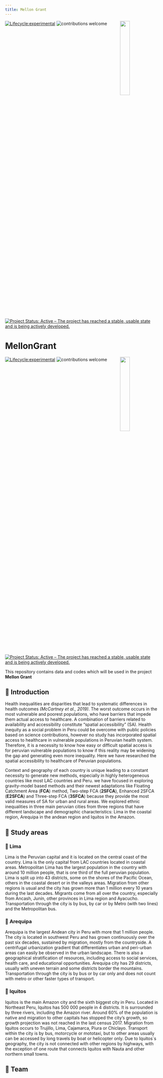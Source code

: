 ```yaml
---
title: Mellon Grant
---
```


<img src="svg/logo.png" align="right" width="25%">

[![Lifecycle:experimental](https://img.shields.io/badge/lifecycle-experimental-orange.svg)](https://www.tidyverse.org/lifecycle/#experimental)
![contributions welcome](https://img.shields.io/badge/contributions-welcome-brightgreen.svg?style=flat)
[![Project Status: Active – The project has reached a stable, usable state and is being actively developed.](https://www.repostatus.org/badges/latest/active.svg)](https://www.repostatus.org/#active)

# **MellonGrant**

<img src="svg/logo.png" align="right" width="25%">

[![Lifecycle:experimental](https://img.shields.io/badge/lifecycle-experimental-orange.svg)](https://www.tidyverse.org/lifecycle/#experimental)
![contributions welcome](https://img.shields.io/badge/contributions-welcome-brightgreen.svg?style=flat)
[![Project Status: Active – The project has reached a stable, usable state and is being actively developed.](https://www.repostatus.org/badges/latest/active.svg)](https://www.repostatus.org/#active)

This repository contains data and codes which will be used in the project **Mellon Grant**

## 🔵 **Introduction**

Health inequalities are disparities that lead to systematic differences in health outcomes *(McCartney et al., 2019)*. The worst outcome occurs in the most vulnerable and poorest populations, who have barriers that impede them actual access to healthcare. A combination of barriers related to availability and accessibility constitute "spatial accessibility" (SA). Health inequity as a social problem in Peru could be overcome with public policies based on science contributions, however no study has incorporated spatial access to healthcare in vulnerable populations in Peruvian health system. Therefore, it is a necessity to know how easy or difficult spatial access is for peruvian vulnerable populations to know if this reality may be widening the gap and generating even more inequality. Here we have researched the spatial accessibility to healthcare of Peruvian populations.

Context and geography of each country is unique leading to a constant necessity to generate new methods, especially in highly heterogeneous countries like most LAC countries and Peru. we have focused in exploring gravity-model based methods and their newest adaptations like Floating Catchment Area (**FCA**) method, Two-step FCA (**2SFCA**), Enhanced 2SFCA (**E2SFCA**) and Three-step FCA (**3SFCA**) because they provide the most valid measures of SA for urban and rural areas. We explored ethnic inequalities in three main peruvian cities from three regions that have different landscape and demographic characteristics: Lima in the coastal region, Arequipa in the andean region and Iquitos in the Amazon.

## 🔵 **Study areas**

### 🔹 **Lima**

Lima is the Peruvian capital and it is located on the central coast of the country. Lima is the only capital from LAC countries located in coastal areas. Metropolitan Lima has the largest population in the country with around 10 million people, that is one third of the full peruvian population. Lima is split up into 43 districts, some on the shores of the Pacific Ocean, others in the coastal desert or in the valleys areas. Migration from other regions is usual and the city has grown more than 1 million every 10 years during the last decades. Migrants come from all over the country, especially from Ancash, Junín, other provinces in Lima region and Ayacucho. Transportation through the city is by bus, by car or by Metro (with two lines) and the Metropolitan bus.

### 🔹 **Arequipa**

Arequipa is the largest Andean city in Peru with more that 1 million people. The city is located in southwest Peru and has grown continuously over the past six decades, sustained by migration, mostly from the countryside. A centrifugal urbanization gradient that differentiates urban and peri-urban areas can easily be observed in the urban landscape. There is also a geographical stratification of resources, including access to social services, health care, and educational opportunities. Arequipa city has 29 districts, usually with uneven terrain and some districts border the mountains. Transportation through the city is by bus or by car only and does not count with metro or other faster types of transport.

### 🔹 **Iquitos**

Iquitos is the main Amazon city and the sixth biggest city in Peru. Located in Northeast Peru, Iquitos has 500 000 people in 4 districts. It is surrounded by three rivers, including the Amazon river. Around 60% of the population is native and migration to other capitals has stopped the city's growth, so growth projection was not reached in the last census 2017. Migration from Iquitos occurs to Trujillo, Lima, Cajamarca, Piura or Chiclayo. Transport within the city is by bus, motorcycle or mototaxi, but to other areas usually can be accessed by long travels by boat or helicopter only. Due to Iquitos´s geography, the city is not connected with other regions by highways, with the exception of one route that connects Iquitos with Nauta and other northern small towns. 

## 🔵 Team 

